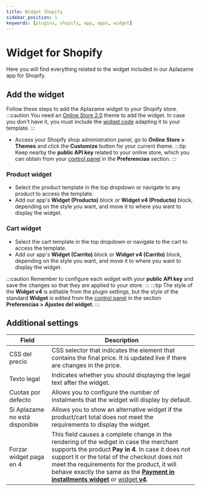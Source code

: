 ```yaml
---
title: Widget Shopify
sidebar_position: 1
keywords: [plugins, shopify, app, apps, widget]
---
```

# Widget for Shopify
Here you will find everything related to the widget included in our Aplazame app for Shopify.

## Add the widget
Follow these steps to add the Aplazame widget to your Shopify store.
:::caution
  You need an [Online Store 2.0](https://help.shopify.com/en/manual/online-store/themes/managing-themes/upgrading-themes) theme to add the widget.
  In case you don't have it, you must include the [widget code](../../../api/widget) adapting it to your template.
:::

- Access your Shopify shop administration panel, go to **Online Store > Themes** and click the **Customize** button for your current theme.
:::tip
  Keep nearby the **public API key** related to your online store, which you can obtain from your [control panel](https://vendors.aplazame.com/) in the **Preferencias** section.
:::

### Product widget
- Select the product template in the top dropdown or navigate to any product to access the template.
- Add our app's **Widget (Producto)** block or **Widget v4 (Producto)** block, depending on the style you want, and move it to where you want to display the widget.

### Cart widget
- Select the cart template in the top dropdown or navigate to the cart to access the template.
- Add our app's **Widget (Carrito)** block or **Widget v4 (Carrito)** block, depending on the style you want, and move it to where you want to display the widget.

:::caution
  Remember to configure each widget with your **public API key** and save the changes so that they are applied to your store.
:::
:::tip
  The style of the  **Widget v4** is editable from the plugin settings, but the style of the standard **Widget** is edited from the [control panel](https://vendors.aplazame.com/) in the section **Preferencias > Ajustes del widget**.
:::

## Additional settings

Field | Description
----- | -----------
CSS del precio | CSS selector that indicates the element that contains the final price. It is updated live if there are changes in the price.
Texto legal | Indicates whether you should displaying the legal text after the widget.
Cuotas por defecto | Allows you to configure the number of instalments that the widget will display by default.
Si Aplazame no está disponible | Allows you to show an alternative widget if the product/cart total does not meet the requirements to display the widget.
Forzar widget paga en 4 | This field causes a complete change in the rendering of the wdiget in case the merchant supports the product **Pay in 4**. In case it does not support it or the total of the checkout does not meet the requirements for the product, it will behave exactly the same as the [**Payment in installments widget**](../../../api/widget/installment-payment#simulation) or [widget **v4**](../../../api/widget/widget-v4).

